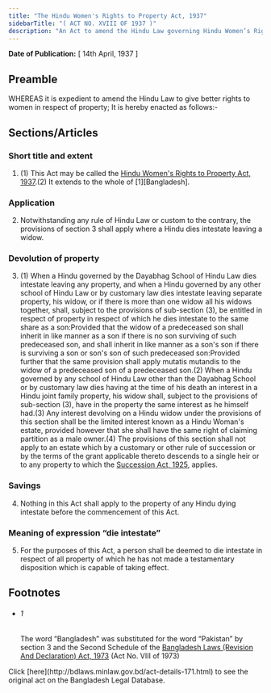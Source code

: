 ```yaml
---
title: "The Hindu Women's Rights to Property Act, 1937"
sidebarTitle: "( ACT NO. XVIII OF 1937 )"
description: "An Act to amend the Hindu Law governing Hindu Women’s Rights to Property."
---
```


**Date of Publication:** [ 14th April, 1937 ]

## Preamble

WHEREAS it is expedient to amend the Hindu Law to give better rights to women in respect of property; It is hereby enacted as follows:-

## Sections/Articles

### Short title and extent

1. (1) This Act may be called the [Hindu Women's Rights to Property Act, 1937](/laws/volume-9/act-171 "Hindu Women").(2) It extends to the whole of [1][Bangladesh].

### Application

2. Notwithstanding any rule of Hindu Law or custom to the contrary, the provisions of section 3 shall apply where a Hindu dies intestate leaving a widow.

### Devolution of property

3. (1) When a Hindu governed by the Dayabhag School of Hindu Law dies intestate leaving any property, and when a Hindu governed by any other school of Hindu Law or by customary law dies intestate leaving separate property, his widow, or if there is more than one widow all his widows together, shall, subject to the provisions of sub-section (3), be entitled in respect of property in respect of which he dies intestate to the same share as a son:Provided that the widow of a predeceased son shall inherit in like manner as a son if there is no son surviving of such predeceased son, and shall inherit in like manner as a son's son if there is surviving a son or son's son of such predeceased son:Provided further that the same provision shall apply mutatis mutandis to the widow of a predeceased son of a predeceased son.(2) When a Hindu governed by any school of Hindu Law other than the Dayabhag School or by customary law dies having at the time of his death an interest in a Hindu joint family property, his widow shall, subject to the provisions of sub-section (3), have in the property the same interest as he himself had.(3) Any interest devolving on a Hindu widow under the provisions of this section shall be the limited interest known as a Hindu Woman's estate, provided however that she shall have the same right of claiming partition as a male owner.(4) The provisions of this section shall not apply to an estate which by a customary or other rule of succession or by the terms of the grant applicable thereto descends to a single heir or to any property to which the [Succession Act, 1925](/laws/volume-8/act-138 "Succession Act, 1925"), applies.

### Savings

4. Nothing in this Act shall apply to the property of any Hindu dying intestate before the commencement of this Act.

### Meaning of expression “die intestate”

5. For the purposes of this Act, a person shall be deemed to die intestate in respect of all property of which he has not made a testamentary disposition which is capable of taking effect.

## Footnotes

- ###### 1

  The word “Bangladesh” was substituted for the word “Pakistan” by section 3 and the Second Schedule of the [Bangladesh Laws (Revision And Declaration) Act, 1973](/laws/volume-17/act-430 "Bangladesh Laws (Revision And Declaration) Act, 1973") (Act No. VIII of 1973)

<Note>
  Click [here](http://bdlaws.minlaw.gov.bd/act-details-171.html) to see the original act on the Bangladesh Legal Database.
</Note>
